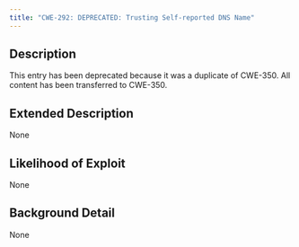 ```yaml
---
title: "CWE-292: DEPRECATED: Trusting Self-reported DNS Name"
---
```


## Description
This entry has been deprecated because it was a duplicate of CWE-350. All content has been transferred to CWE-350.

## Extended Description
None

## Likelihood of Exploit
None

## Background Detail
None
        